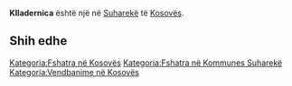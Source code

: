 {{Fshat në 
 | Emri                = Klladernica
 | EmriAlt                = 
 | NAME_SHORT_FORM=      
 | NAME_GENERIC=      
 | NAME_SORT_NAME_RO=      KLLADERNICA
 | FULL_NAME_RO = Klladernica
 | FULL_NAME_ND_RO=Klladernica
 | SORT_NAME_RG=KLLADERNICA
 | FULL_NAME_RG=Klladernica
 | FULL_NAME_ND_RG=Klladernica
 | SRP_NAME_SHORT_FORM=      
 | SRP_NAME_GENERIC=      
 | SRP_NAME_SORT_NAME_RO=      
 | SRP_FULL_NAME_RO = 
 | SRP_FULL_NAME_ND_RO=
 | SRP_SORT_NAME_RG=
 | SRP_FULL_NAME_RG=
 | SRP_FULL_NAME_ND_RG=
 | Emri (Rasa dhanore) = 
 | Figura              = 
 | Shteti              = Kosovo
 | Komuna              = Suharekë
 | Kodi postar         = 
 | Sipërfaqja          = 

 | Popullsia           = 

 | Regj. i popullsisë  = 
 | Dend. e popullsisë  = 
 | Faqja zyrtare       = 
 <!--- Koordinatat ----> 
 | Gjerësia            = 42.744444
 | Gjatësia            = 20.694722
 | Lartësia            = 
}}
'''Klladernica''' është një [[]] në [[Suharekë]] të [[Kosovës]].

<!-- == Gjeografia == -->
<!-- == Historia == -->
<!-- == Demografia == -->
== Shih edhe ==
{{Komuna Suharekë}}
{{Kosovo-Administrata-Cung}}

[[Kategoria:Fshatra në Kosovës]]
[[Kategoria:Fshatra në Kommunes Suharekë]]
[[Kategoria:Vendbanime në Kosovës]]